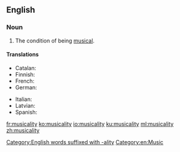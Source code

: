 ==English==

===Noun===
{{en-noun|~|musicalities}}

# The condition of being [[musical]].

====Translations====
{{trans-top|condition of being musical}}
* Catalan: {{t+|ca|musicalitat|f}}
* Finnish: {{t+|fi|musikaalisuus}}
* French: {{t+|fr|musicalité}}
* German: {{t|de|Musicalität}}
{{trans-mid}}
* Italian: {{t|it|musicalità|f}}
* Latvian: {{t|lv|muzikalitāte}}
* Spanish: {{t+|es|musicalidad|f}}
{{trans-bottom}}

[[Category:English words suffixed with -ality]]
[[Category:en:Music]]

[[fr:musicality]]
[[ko:musicality]]
[[io:musicality]]
[[ku:musicality]]
[[ml:musicality]]
[[zh:musicality]]